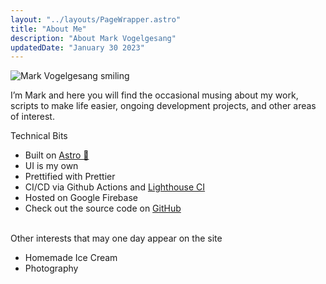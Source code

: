 ```yaml
---
layout: "../layouts/PageWrapper.astro"
title: "About Me"
description: "About Mark Vogelgesang"
updatedDate: "January 30 2023"
---
```


<div class="col-12 col-4-md m-top-2">
  <img
    src="https://avatars.githubusercontent.com/u/4053083?s=400&u=0f2d415b4df232258bc963a108421d48fe6a408a&v=4"
    alt="Mark Vogelgesang smiling"
    style=""
  />
</div>

<div class="col-12 col-8-md m-top-2 prose">
  <p>
    I’m Mark and here you will find the occasional musing about my work, scripts
    to make life easier, ongoing development projects, and other areas of
    interest.
  </p>
  <p class="text-semibold">Technical Bits</p>
  <ul>
    <li>
      Built on <a href="https://astro.build/">Astro 🚀</a>
    </li>
    <li>UI is my own</li>
    <li>Prettified with Prettier</li>
    <li>CI/CD via Github Actions and <a href="https://github.com/GoogleChrome/lighthouse-ci">Lighthouse CI</a></li>
    <li>Hosted on Google Firebase</li>
    <li>
      Check out the source code on 
      <a href="https://github.com/mvogelgesang/mark-vogelgesang">GitHub</a>
    </li>
  </ul>
  <br/>
  Other interests that may one day appear on the site
  <ul>
    <li>Homemade Ice Cream</li>
    <li>Photography</li>
  </ul>
</div>

